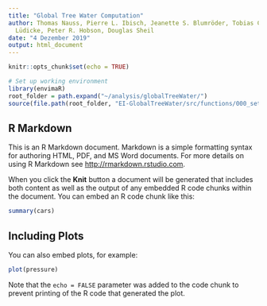 ```yaml
---
title: "Global Tree Water Computation"
author: Thomas Nauss, Pierre L. Ibisch, Jeanette S. Blumröder, Tobias Cremer, Katharina
  Lüdicke, Peter R. Hobson, Douglas Sheil
date: "4 Dezember 2019"
output: html_document
---
```


```r
knitr::opts_chunk$set(echo = TRUE)
```

```r
# Set up working environment
library(envimaR)
root_folder = path.expand("~/analysis/globalTreeWater/")
source(file.path(root_folder, "EI-GlobalTreeWater/src/functions/000_setup.R"))
```


## R Markdown

This is an R Markdown document. Markdown is a simple formatting syntax for authoring HTML, PDF, and MS Word documents. For more details on using R Markdown see <http://rmarkdown.rstudio.com>.

When you click the **Knit** button a document will be generated that includes both content as well as the output of any embedded R code chunks within the document. You can embed an R code chunk like this:

```r
summary(cars)
```

## Including Plots

You can also embed plots, for example:

```r
plot(pressure)
```

Note that the `echo = FALSE` parameter was added to the code chunk to prevent printing of the R code that generated the plot.
